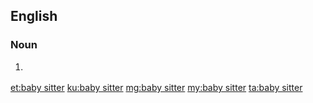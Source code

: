 {{also|babysitter|baby-sitter}}
==English==

===Noun===
{{en-noun|head=[[baby]] [[sitter]]}}

# {{context|rare|lang=en}} {{alternative spelling of|babysitter}}

[[et:baby sitter]]
[[ku:baby sitter]]
[[mg:baby sitter]]
[[my:baby sitter]]
[[ta:baby sitter]]